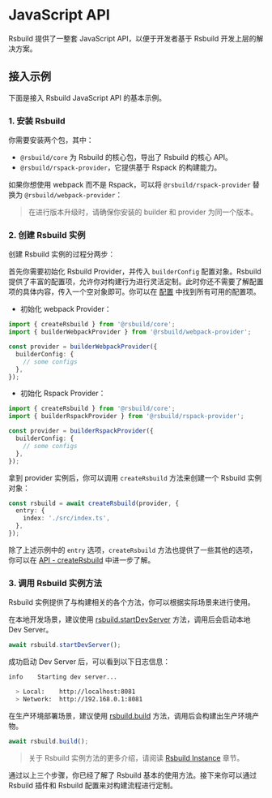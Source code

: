 # JavaScript API

Rsbuild 提供了一整套 JavaScript API，以便于开发者基于 Rsbuild 开发上层的解决方案。

## 接入示例

下面是接入 Rsbuild JavaScript API 的基本示例。

### 1. 安装 Rsbuild

你需要安装两个包，其中：

- `@rsbuild/core` 为 Rsbuild 的核心包，导出了 Rsbuild 的核心 API。
- `@rsbuild/rspack-provider`，它提供基于 Rspack 的构建能力。


<PackageManagerTabs command="add @rsbuild/core @rsbuild/rspack-provider -D" />

如果你想使用 webpack 而不是 Rspack，可以将 `@rsbuild/rspack-provider` 替换为 `@rsbuild/webpack-provider`：

> 在进行版本升级时，请确保你安装的 builder 和 provider 为同一个版本。

### 2. 创建 Rsbuild 实例

创建 Rsbuild 实例的过程分两步：

首先你需要初始化 Rsbuild Provider，并传入 `builderConfig` 配置对象。Rsbuild 提供了丰富的配置项，允许你对构建行为进行灵活定制。此时你还不需要了解配置项的具体内容，传入一个空对象即可。你可以在 [配置](/config/) 中找到所有可用的配置项。

- 初始化 webpack Provider：

```ts
import { createRsbuild } from '@rsbuild/core';
import { builderWebpackProvider } from '@rsbuild/webpack-provider';

const provider = builderWebpackProvider({
  builderConfig: {
    // some configs
  },
});
```

- 初始化 Rspack Provider：

```ts
import { createRsbuild } from '@rsbuild/core';
import { builderRspackProvider } from '@rsbuild/rspack-provider';

const provider = builderRspackProvider({
  builderConfig: {
    // some configs
  },
});
```

拿到 provider 实例后，你可以调用 `createRsbuild` 方法来创建一个 Rsbuild 实例对象：

```ts
const rsbuild = await createRsbuild(provider, {
  entry: {
    index: './src/index.ts',
  },
});
```

除了上述示例中的 `entry` 选项，`createRsbuild` 方法也提供了一些其他的选项，你可以在 [API - createRsbuild](/api/javascript-api/core.html#createbuilder) 中进一步了解。

### 3. 调用 Rsbuild 实例方法

Rsbuild 实例提供了与构建相关的各个方法，你可以根据实际场景来进行使用。

在本地开发场景，建议使用 [rsbuild.startDevServer](/api/javascript-api/instance.html#builder-startdevserver) 方法，调用后会启动本地 Dev Server。

```ts
await rsbuild.startDevServer();
```

成功启动 Dev Server 后，可以看到以下日志信息：

```bash
info    Starting dev server...

  > Local:    http://localhost:8081
  > Network:  http://192.168.0.1:8081
```

在生产环境部署场景，建议使用 [rsbuild.build](/api/javascript-api/instance.html#rsbuild-build) 方法，调用后会构建出生产环境产物。

```ts
await rsbuild.build();
```

> 关于 Rsbuild 实例方法的更多介绍，请阅读 [Rsbuild Instance](/api/javascript-api/instance.html) 章节。

通过以上三个步骤，你已经了解了 Rsbuild 基本的使用方法。接下来你可以通过 Rsbuild 插件和 Rsbuild 配置来对构建流程进行定制。
